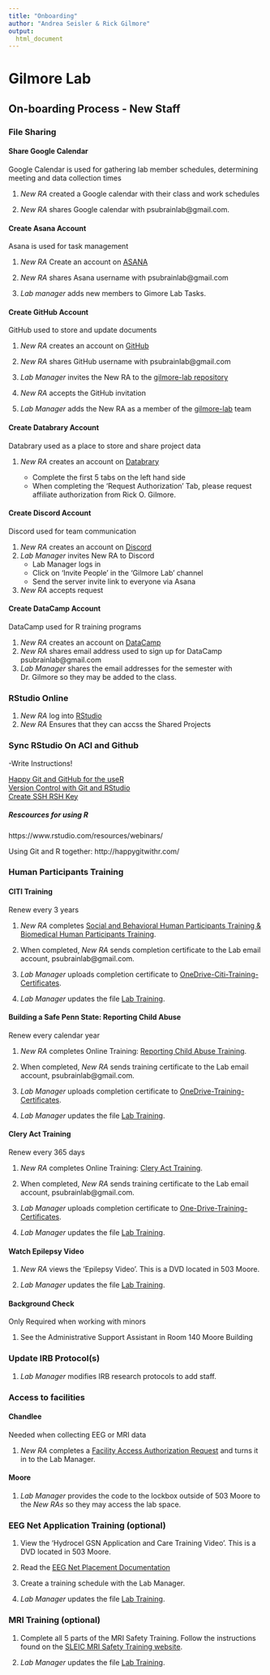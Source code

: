 ```yaml
---
title: "Onboarding"
author: "Andrea Seisler & Rick Gilmore"
output: 
  html_document
---
```


# Gilmore Lab

## On-boarding Process - New Staff

### File Sharing 

#### Share Google Calendar 
Google Calendar is used for gathering lab member schedules, determining meeting and data collection times

1. *New RA* created a Google calendar with their class and work schedules

2. *New RA* shares Google calendar with psubrainlab@gmail.com.

#### Create Asana Account 
Asana is used for task management

1. *New RA* Create an account on [ASANA](https://app.asana.com/)

2. *New RA* shares Asana username with psubrainlab@gmail.com

3. *Lab manager* adds new members to Gimore Lab Tasks.

<!-- #### Create PSU Box Account #### -->
<!-- Box used to store data which may contain PII -->
<!-- -->
<!-- 1. *New RA* creates an account on [PSU Box](http://box.psu.edu/) -->
<!-- -->
<!-- 2. *Lab Manager* adds the New RA to the Gilmore-Lab folder on Box using the PSU access ID (abc123) -->
<!-- -->
<!-- 3. *New RA* adds contact information to [Box-gilmore-lab-staff-contact-list](https://psu.app.box.com/files/0/f/2115018490/staff)  -->

#### Create GitHub Account 
GitHub used to store and update documents

1. *New RA* creates an account on [GitHub](https://github.com/)

2. *New RA* shares GitHub username with psubrainlab@gmail.com

3. *Lab Manager* invites the New RA to the [gilmore-lab repository](https://github.com/orgs/gilmore-lab/people)

4. *New RA* accepts the GitHub invitation

5. *Lab Manager* adds the New RA as a member of the [gilmore-lab](https://github.com/orgs/gilmore-lab/teams/gilmore-lab/members) team 

#### Create Databrary Account

Databrary used as a place to store and share project data

1. *New RA* creates an account on [Databrary](https://nyu.databrary.org/user/register?page=create)

    - Complete the first 5 tabs on the left hand side  
    - When completing the 'Request Authorization' Tab, please request affiliate authorization from Rick O. Gilmore.  
  
#### Create Discord Account 
Discord used for team communication

1. *New RA* creates an account on [Discord](https://discord.com/)
2. *Lab Manager* invites New RA to Discord
    - Lab Manager logs in
    - Click on 'Invite People' in the 'Gilmore Lab' channel
    - Send the server invite link to everyone via Asana
3. *New RA* accepts request

#### Create DataCamp Account 
DataCamp used for R training programs  

1. *New RA* creates an account on [DataCamp](https://www.datacamp.com/)  
2. *New RA* shares email address used to sign up for DataCamp psubrainlab@gmail.com  
3. *Lab Manager* shares the email addresses for the semester with Dr. Gilmore so they may be added to the class.  

### RStudio Online

1. *New RA* log into [RStudio](https://rstudio.tlt.psu.edu/s/af233cfc78a318b9e0671/auth-sign-in) 
2. *New RA* Ensures that they can accss the Shared Projects

### Sync RStudio On ACI and Github

-Write Instructions!

[Happy Git and GitHub for the useR](http://happygitwithr.com/)  
[Version Control with Git and RStudio](https://support.rstudio.com/hc/en-us/articles/200532077-Version-Control-with-Git-and-SVN)  
[Create SSH RSH Key](https://www.r-bloggers.com/rstudio-and-github/)  

##### Rescources for using R
https://www.rstudio.com/resources/webinars/

Using Git and R together: http://happygitwithr.com/

### Human Participants Training 

#### CITI Training
Renew every 3 years  

1. *New RA* completes [Social and Behavioral Human Participants Training & Biomedical Human Participants Training](http://citi.psu.edu/).   

2. When completed, *New RA* sends completion certificate to the Lab email account, psubrainlab@gmail.com.

3. *Lab Manager* uploads completion certificate to [OneDrive-Citi-Training-Certificates](https://pennstateoffice365.sharepoint.com/:f:/r/sites/b-gilmore-lab-group/Shared%20Documents/gilmore-lab/irb/citi-training-certificates?csf=1&web=1&e=RBNZCV).

3. *Lab Manager* updates the file [Lab Training](https://pennstateoffice365.sharepoint.com/:f:/r/sites/b-gilmore-lab-group/Shared%20Documents/gilmore-lab/people/staff/training-certificates?csf=1&web=1&e=TtRakY).

#### Building a Safe Penn State: Reporting Child Abuse
Renew every calendar year

1. *New RA* completes Online Training: [Reporting Child Abuse Training](http://lrn.psu.edu/). 

2. When completed, *New RA* sends training certificate to the Lab email account, psubrainlab@gmail.com.

3. *Lab Manager* uploads completion certificate to [OneDrive-Training-Certificates](https://pennstateoffice365.sharepoint.com/:f:/r/sites/b-gilmore-lab-group/Shared%20Documents/gilmore-lab/people/staff/training-certificates?csf=1&web=1&e=TtRakY).

4. *Lab Manager* updates the file [Lab Training](https://pennstateoffice365.sharepoint.com/:f:/r/sites/b-gilmore-lab-group/Shared%20Documents/gilmore-lab/people/staff/training-certificates?csf=1&web=1&e=TtRakY).

#### Clery Act Training 
Renew every 365 days

1. *New RA* completes Online Training: [Clery Act Training](http://lrn.psu.edu/). 

2. When completed, *New RA* sends training certificate to the Lab email account, psubrainlab@gmail.com.

3. *Lab Manager* uploads completion certificate to [One-Drive-Training-Certificates](https://pennstateoffice365.sharepoint.com/:f:/r/sites/b-gilmore-lab-group/Shared%20Documents/gilmore-lab/people/staff/training-certificates?csf=1&web=1&e=TtRakY).

4. *Lab Manager* updates the file [Lab Training](https://pennstateoffice365.sharepoint.com/:f:/r/sites/b-gilmore-lab-group/Shared%20Documents/gilmore-lab/people/staff/training-certificates?csf=1&web=1&e=TtRakY).

#### Watch Epilepsy Video

1. *New RA* views the 'Epilepsy Video'. This is a DVD located in 503 Moore.

2. *Lab Manager* updates the file [Lab Training](https://psu.app.box.com/files/0/f/2115018490/1/f_25313038037).

#### Background Check 
Only Required when working with minors

1. See the Administrative Support Assistant in Room 140 Moore Building

### Update IRB Protocol(s) 
1. *Lab Manager* modifies IRB research protocols to add staff.

### Access to facilities

#### Chandlee
Needed when collecting EEG or MRI data  

1. *New RA* completes a [Facility Access Authorization Request](https://www.imaging.psu.edu/sites/sleic/files/SLEIC%20FAR%20Form%20Student%20-%20card%20swipe.pdf) and turns it in to the Lab Manager.

#### Moore 
1. *Lab Manager* provides the code to the lockbox outside of 503 Moore to the *New RAs* so they may access the lab space.

<!-- ### Create Lab Notebook ### - Do we still do this? -->

<!-- 1. *New RA* creates lab folder notebook in Google docs. Format should be gilmore-lab-notebook-smith-joe ????? -->
<!-- 2. *New RA* shares lab notebook folder with psubrainlab@gmail.com, thatrickgilmore@gmail.com  ????? -->

### EEG Net Application Training (optional)

1. View the ‘Hydrocel GSN Application and Care Training Video’. This is a DVD located in 503 Moore.

2. Read the [EEG Net Placement Documentation](https://github.com/gilmore-lab/protocols/blob/master/Applying_EEG_Nets_and_Minimizing_Impedances.md)

3. Create a training schedule with the Lab Manager.

4. *Lab Manager* updates the file [Lab Training](https://psu.app.box.com/files/0/f/2115018490/1/f_25313038037).

### MRI Training (optional) 

1. Complete all 5 parts of the MRI Safety Training. Follow the instructions found on the [SLEIC MRI Safety Training website](https://www.imaging.psu.edu/for-investigators/3t-mri-facility/3t-mri-safety-training). 

2. *Lab Manager* updates the file [Lab Training](https://psu.app.box.com/files/0/f/2115018490/1/f_25313038037).
